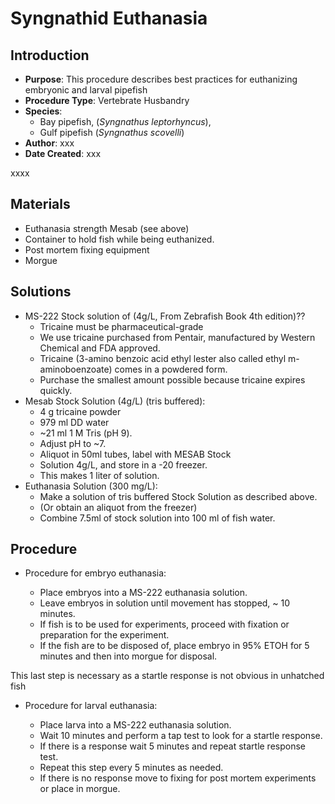 # Syngnathid Euthanasia {#sec-xxx-xxx}

## Introduction

-   **Purpose**: This procedure describes best practices for euthanizing embryonic and larval pipefish
-   **Procedure Type**: Vertebrate Husbandry
-   **Species**:
    -   Bay pipefish, (*Syngnathus leptorhyncus*),
    -   Gulf pipefish (*Syngnathus scovelli*)
-   **Author**: xxx
-   **Date Created**: xxx

::: {.callout-warning title="NOTES"}
xxxx
:::

## Materials

-   Euthanasia strength Mesab (see above)
-   Container to hold fish while being euthanized.
-   Post mortem fixing equipment
-   Morgue

## Solutions

-   MS-222 Stock solution of (4g/L, From Zebrafish Book 4th edition)??
    -   Tricaine must be pharmaceutical-grade
    -   We use tricaine purchased from Pentair, manufactured by Western Chemical and FDA approved.
    -   Tricaine (3-amino benzoic acid ethyl lester also called ethyl m-aminoboenzoate) comes in a powdered form.
    -   Purchase the smallest amount possible because tricaine expires quickly.
-   Mesab Stock Solution (4g/L) (tris buffered):
    -   4 g tricaine powder
    -   979 ml DD water
    -   \~21 ml 1 M Tris (pH 9).
    -   Adjust pH to \~7.
    -   Aliquot in 50ml tubes, label with MESAB Stock
    -   Solution 4g/L, and store in a -20 freezer.
    -   This makes 1 liter of solution.
-   Euthanasia Solution (300 mg/L):
    -   Make a solution of tris buffered Stock Solution as described above.
    -   (Or obtain an aliquot from the freezer)
    -   Combine 7.5ml of stock solution into 100 ml of fish water.

## Procedure

-   Procedure for embryo euthanasia:

    -   Place embryos into a MS-222 euthanasia solution.
    -   Leave embryos in solution until movement has stopped, \~ 10 minutes.
    -   If fish is to be used for experiments, proceed with fixation or preparation for the experiment.
    -   If the fish are to be disposed of, place embryo in 95% ETOH for 5 minutes and then into morgue for disposal.

::: {.callout-warning title="NOTES"}
This last step is necessary as a startle response is not obvious in unhatched fish
:::

-   Procedure for larval euthanasia:

    -   Place larva into a MS-222 euthanasia solution.
    -   Wait 10 minutes and perform a tap test to look for a startle response.
    -   If there is a response wait 5 minutes and repeat startle response test.
    -   Repeat this step every 5 minutes as needed.
    -   If there is no response move to fixing for post mortem experiments or place in morgue.
